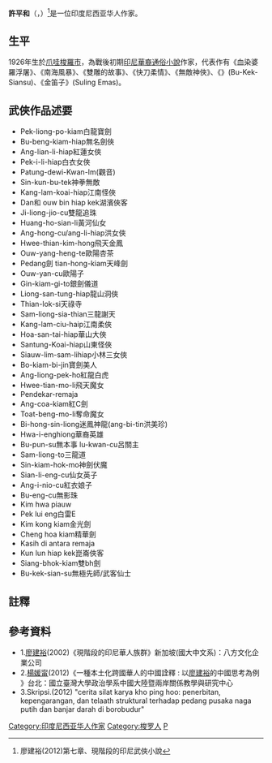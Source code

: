 '''許平和'''（{{bd|1926年||1994年}}，{{lang-id|Kho Ping Hoo}}）<ref>廖建裕(2012)第七章、現階段的印尼武俠小說</ref>是一位印度尼西亚华人作家。

==生平==
1926年生於[[爪哇|爪哇]][[梭羅市|梭羅市]]，為戰後{{Clarify}}初期[[印尼|印尼]][[華裔|華裔]][[通俗小說|通俗小說]]作家，代表作有《血染婆羅浮屠》、《南海風暴》、《雙雕的故事》、《快刀柔情》、《無敵神俠》、《{{tsl|id|Bu Kek Siansu|無極先師}}》(Bu-Kek-Siansu)、《金笛子》(Suling Emas)。

==武俠作品述要==

*Pek-liong-po-kiam白龍寶劍
*Bu-beng-kiam-hiap無名劍俠
*Ang-lian-li-hiap紅蓮女俠
*Pek-i-li-hiap白衣女俠
*Patung-dewi-Kwan-Im(觀音)
*Sin-kun-bu-tek神拳無敵
*Kang-lam-koai-hiap江南怪俠
*Dan和 ouw bin hiap kek湖濱俠客
*Ji-liong-jio-cu雙龍追珠
*Huang-ho-sian-li黃河仙女
*Ang-hong-cu/ang-li-hiap洪女俠
*Hwee-thian-kim-hong飛天金鳳
*Ouw-yang-heng-te歐陽杏茶
*Pedang劍 tian-hong-kiam天峰劍
*Ouw-yan-cu歐陽子
*Gin-kiam-gi-to銀劍儀道
*Liong-san-tung-hiap龍山洞俠
*Thian-lok-si天祿寺
*Sam-liong-sia-thian三龍謝天
*Kang-lam-ciu-haip江南柔俠
*Hoa-san-tai-hiap華山大俠
*Santung-Koai-hiap山東怪俠
*Siauw-lim-sam-lihiap小林三女俠
*Bo-kiam-bi-jin寶劍美人
*Ang-liong-pek-ho紅龍白虎
*Hwee-tian-mo-li飛天魔女
*Pendekar-remaja
*Ang-coa-kiam紅C劍
*Toat-beng-mo-li奪命魔女
*Bi-hong-sin-liong迷鳳神龍(ang-bi-tin洪美珍)
*Hwa-i-enghiong華裔英雄
*Bu-pun-su無本事 lu-kwan-cu呂關主
*Sam-liong-to三龍道
*Sin-kiam-hok-mo神劍伏魔
*Sian-li-eng-cu仙女英子
*Ang-i-nio-cu紅衣娘子
*Bu-eng-cu無影珠
*Kim hwa piauw
*Pek lui eng白雷E
*Kim kong kiam金光劍
*Cheng hoa kiam精華劍
*Kasih di antara remaja
*Kun lun hiap kek崑崙俠客
*Siang-bhok-kiam雙bh劍
*Bu-kek-sian-su無極先師/武客仙士

==註釋==
{{reflist}}

==參考資料==
{{refbegin}}
*1.[[廖建裕|廖建裕]](2002)《現階段的印尼華人族群》新加坡(國大中文系)：八方文化企業公司
*2.[[楊媛甯|楊媛甯]](2012)《一種本土化跨國華人的中國詮釋 : 以[[廖建裕|廖建裕]]的中國思考為例 》台北：國立臺灣大學政治學系中國大陸暨兩岸關係教學與研究中心
*3.Skripsi.(2012) "cerita silat karya kho ping hoo: penerbitan, kepengarangan, dan telaath struktural terhadap pedang pusaka naga putih dan banjar darah di borobudur"
{{refend}}

{{Authority control}}
{{DEFAULTSORT:X}}
[[Category:印度尼西亚华人作家|Category:印度尼西亚华人作家]]
[[Category:梭罗人|Category:梭罗人]]
[[Category:许姓|P]]